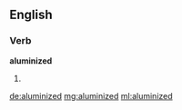 ==English==

===Verb===
'''aluminized'''

# {{past of|[[aluminize]]}}

[[de:aluminized]]
[[mg:aluminized]]
[[ml:aluminized]]